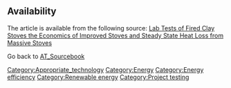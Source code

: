 ==Availability==
The article is available from the following source:
[http://www.fastonline.org/CD3WD_40/JF/JF_VE/BIG/20-471.pdf Lab Tests of Fired Clay Stoves the Economics of Improved Stoves and Steady State Heat Loss from Massive Stoves]



Go back to [[AT_Sourcebook]]

[[Category:Appropriate_technology]]
[[Category:Energy]]
[[Category:Energy efficiency]]
[[Category:Renewable energy]]
[[Category:Project testing]]